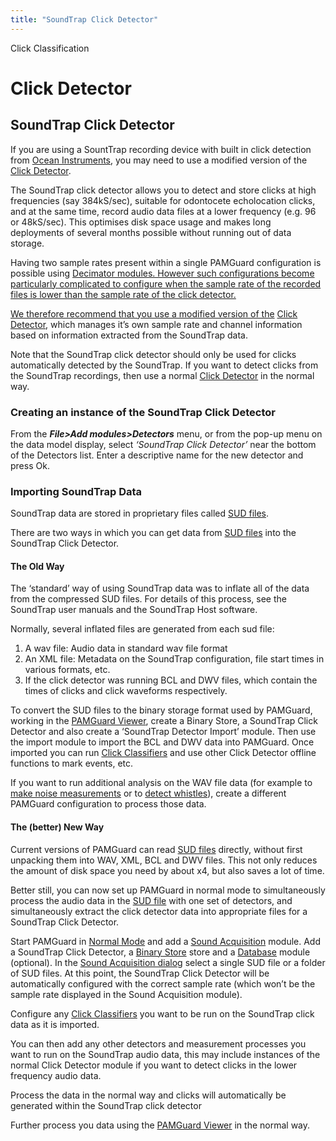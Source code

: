 ```yaml
---
title: "SoundTrap Click Detector"
---
```

Click Classification

Click Detector
==============

SoundTrap Click Detector
------------------------

If you are using a SountTrap recording device with built in click detection from [Ocean Instruments](https://www.oceaninstruments.co.nz/), you may need to use a modified version of the [Click Detector](ClickDetector_clickDetector.html).

The SoundTrap click detector allows you to detect and store clicks at high frequencies (say 384kS/sec), suitable for odontocete echolocation clicks, and at the same time, record audio data files at a lower frequency (e.g. 96 or 48kS/sec). This optimises disk space usage and makes long deployments of several months possible without running out of data storage.

Having two sample rates present within a single PAMGuard configuration is possible using [Decimator modules. However such configurations become particularly complicated to configure when the sample rate of the recorded files is lower than the sample rate of the click detector.](../../../sound_processing/decimatorHelp/docs/decimator_decimator.html)

[](../../../sound_processing/decimatorHelp/docs/decimator_decimator.html)

[We therefore recommend that you use a modified version of the](../../../sound_processing/decimatorHelp/docs/decimator_decimator.html) [Click Detector](ClickDetector_clickDetector.html), which manages it's own sample rate and channel information based on information extracted from the SoundTrap data.

Note that the SoundTrap click detector should only be used for clicks automatically detected by the SoundTrap. If you want to detect clicks from the SoundTrap recordings, then use a normal [Click Detector](ClickDetector_clickDetector.html) in the normal way.

### Creating an instance of the SoundTrap Click Detector

From the **_File>Add modules>Detectors_** menu, or from the pop-up menu on the data model display, select _'SoundTrap Click Detector'_ near the bottom of the Detectors list. Enter a descriptive name for the new detector and press Ok.

### Importing SoundTrap Data

SoundTrap data are stored in proprietary files called [SUD files](../../../sound_processing/AcquisitionHelp/docs/sudfiles.html).

There are two ways in which you can get data from [SUD files](../../../sound_processing/AcquisitionHelp/docs/sudfiles.html) into the SoundTrap Click Detector.

#### The Old Way

The 'standard' way of using SoundTrap data was to inflate all of the data from the compressed SUD files. For details of this process, see the SoundTrap user manuals and the SoundTrap Host software.

Normally, several inflated files are generated from each sud file:

1.  A wav file: Audio data in standard wav file format
2.  An XML file: Metadata on the SoundTrap configuration, file start times in various formats, etc.
3.  If the click detector was running BCL and DWV files, which contain the times of clicks and click waveforms respectively.

To convert the SUD files to the binary storage format used by PAMGuard, working in the [PAMGuard Viewer](../../../overview/PamMasterHelp/docs/viewerMode.html), create a Binary Store, a SoundTrap Click Detector and also create a 'SoundTrap Detector Import' module. Then use the import module to import the BCL and DWV data into PAMGuard. Once imported you can run [Click Classifiers](ClickDetector_clickClassification.html) and use other Click Detector offline functions to mark events, etc.

If you want to run additional analysis on the WAV file data (for example to [make noise measurements](../../../sound_processing/NoiseBands/Docs/NoiseBands.html) or to [detect whistles](../../whistleMoanHelp/docs/whistleMoan_Overview.html)), create a different PAMGuard configuration to process those data.

#### The (better) New Way

Current versions of PAMGuard can read [SUD files](../../../sound_processing/AcquisitionHelp/docs/sudfiles.html) directly, without first unpacking them into WAV, XML, BCL and DWV files. This not only reduces the amount of disk space you need by about x4, but also saves a lot of time.

Better still, you can now set up PAMGuard in normal mode to simultaneously process the audio data in the [SUD file](../../../sound_processing/AcquisitionHelp/docs/sudfiles.html) with one set of detectors, and simultaneously extract the click detector data into appropriate files for a SoundTrap Click Detector.

Start PAMGuard in [Normal Mode](../../../overview/PamMasterHelp/docs/normalMode.html) and add a [Sound Acquisition](../../../sound_processing/AcquisitionHelp/docs/AcquisitionOverview.html) module. Add a SoundTrap Click Detector, a [Binary Store](../../../utilities/BinaryStore/docs/binarystore_overview.html) store and a [Database](../../../utilities/generalDatabaseHelp/docs/database_database.html) module (optional). In the [Sound Acquisition dialog](../../../sound_processing/AcquisitionHelp/docs/AcquisitionConfiguration.html) select a single SUD file or a folder of SUD files. At this point, the SoundTrap Click Detector will be automatically configured with the correct sample rate (which won't be the sample rate displayed in the Sound Acquisition module).

Configure any [Click Classifiers](ClickDetector_clickClassification.html) you want to be run on the SoundTrap click data as it is imported.

You can then add any other detectors and measurement processes you want to run on the SoundTrap audio data, this may include instances of the normal Click Detector module if you want to detect clicks in the lower frequency audio data.

Process the data in the normal way and clicks will automatically be generated within the SoundTrap click detector

Further process you data using the [PAMGuard Viewer](../../../overview/PamMasterHelp/docs/viewerMode.html) in the normal way.